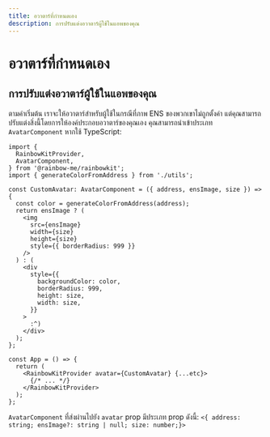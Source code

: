 ```yaml
---
title: อวาตาร์ที่กำหนดเอง
description: การปรับแต่งอวาตาร์ผู้ใช้ในแอพของคุณ
---
```


# อวาตาร์ที่กำหนดเอง

## การปรับแต่งอวาตาร์ผู้ใช้ในแอพของคุณ

ตามค่าเริ่มต้น เราจะให้อวาตาร์สำหรับผู้ใช้ในกรณีที่ภาพ ENS ของพวกเขาไม่ถูกตั้งค่า แต่คุณสามารถปรับแต่งสิ่งนี้โดยการให้องค์ประกอบอวาตาร์ของคุณเอง คุณสามารถนำเข้าประเภท `AvatarComponent` หากใช้ TypeScript:

```tsx
import {
  RainbowKitProvider,
  AvatarComponent,
} from '@rainbow-me/rainbowkit';
import { generateColorFromAddress } from './utils';

const CustomAvatar: AvatarComponent = ({ address, ensImage, size }) => {
  const color = generateColorFromAddress(address);
  return ensImage ? (
    <img
      src={ensImage}
      width={size}
      height={size}
      style={{ borderRadius: 999 }}
    />
  ) : (
    <div
      style={{
        backgroundColor: color,
        borderRadius: 999,
        height: size,
        width: size,
      }}
    >
      :^)
    </div>
  );
};

const App = () => {
  return (
    <RainbowKitProvider avatar={CustomAvatar} {...etc}>
      {/* ... */}
    </RainbowKitProvider>
  );
};
```

`AvatarComponent` ที่ส่งผ่านไปยัง `avatar` prop มีประเภท prop ดังนี้: `<{ address: string; ensImage?: string | null; size: number;}>`
